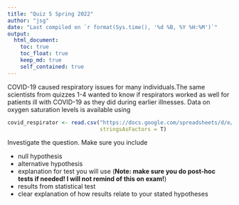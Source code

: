 ```yaml
---
title: "Quiz 5 Spring 2022"
author: "jsg"
date: "Last compiled on `r format(Sys.time(), '%d %B, %Y %H:%M')`"
output:
  html_document:
    toc: true
    toc_float: true
    keep_md: true
    self_contained: true
---
```


COVID-19 caused respiratory issues for many individuals.The same scientists from
quizzes 1-4 wanted to know if respirators worked as well for patients ill with 
COVID-19 as they did during earlier illnesses.  Data on oxygen saturation levels
is available using

```r
covid_respirator <- read.csv("https://docs.google.com/spreadsheets/d/e/2PACX-1vS5y8NL2ZR_tp_YUJoAUlPmRe3CZ8v94wyraannmeNZWpYNOgil_kvzJVntOve8jBPxskM17-t35NB8/pub?gid=1295231330&single=true&output=csv",
                             stringsAsFactors = T)
```
Investigate the question. Make sure you include

* null hypothesis
* alternative hypothesis
* explanation for test you will use (**Note: make sure you do post-hoc tests if needed!
I will not remind of this on exam!**)
* results from statistical test
* clear explanation of how results relate to your stated hypotheses